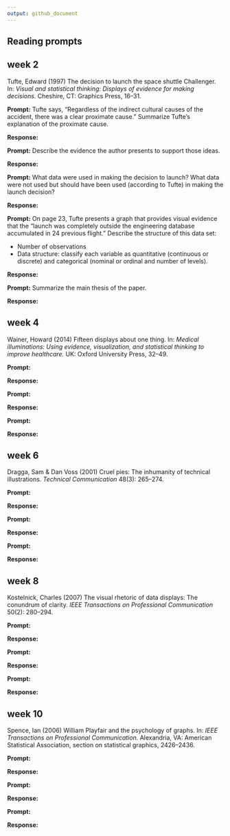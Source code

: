 ```yaml
---
output: github_document
---
```


## Reading prompts

## week 2

Tufte, Edward (1997) The decision to launch the space shuttle Challenger. 
In: *Visual and statistical thinking: Displays of evidence for making
decisions.* Cheshire, CT: Graphics Press, 16--31.

**Prompt:** Tufte says, "Regardless of the indirect cultural causes of the
accident, there was a clear proximate cause." Summarize Tufte's explanation 
of the proximate cause.  

**Response:** 


**Prompt:** Describe the evidence the author presents to support those ideas.

**Response:**  


**Prompt:** What data were used in making the decision to launch? What data 
were not used but should have been used (according to Tufte) in making the
launch decision?

**Response:** 


**Prompt:** On page 23, Tufte presents a graph that provides visual evidence
that the "launch was completely outside the engineering database accumulated 
in 24 previous flight." Describe the structure of this data set:

- Number of observations 
- Data structure: classify each variable as quantitative (continuous or discrete) and categorical (nominal or ordinal and number of levels). 

**Response:**  


**Prompt:** Summarize the main thesis of the paper.  

**Response:** 


## week 4

Wainer, Howard (2014) Fifteen displays about one thing. In: *Medical
illuminations: Using evidence, visualization, and statistical thinking to
improve healthcare.* UK: Oxford University Press, 32--49.

**Prompt:** 

**Response:** 


**Prompt:** 

**Response:**  


**Prompt:**  

**Response:** 


## week 6

Dragga, Sam & Dan Voss (2001) Cruel pies: The inhumanity of technical
illustrations. *Technical Communication* 48(3): 265--274.

**Prompt:** 

**Response:** 


**Prompt:** 

**Response:**  


**Prompt:**  

**Response:** 


## week 8

Kostelnick, Charles (2007) The visual rhetoric of data displays: The conundrum
of clarity. *IEEE Transactions on Professional Communication* 50(2): 280--294.

**Prompt:** 

**Response:** 


**Prompt:** 

**Response:**  


**Prompt:**  

**Response:** 


## week 10

Spence, Ian (2006) William Playfair and the psychology of graphs. In: *IEEE
Transactions on Professional Communication.* Alexandria, VA: American
Statistical Association, section on statistical graphics, 2426--2436.

**Prompt:** 

**Response:** 


**Prompt:** 

**Response:**  


**Prompt:**  

**Response:** 

